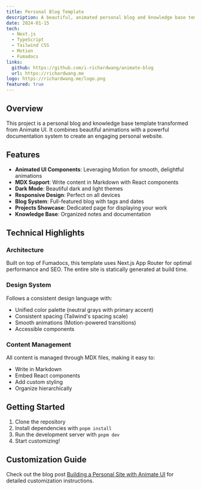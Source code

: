 ```yaml
---
title: Personal Blog Template
description: A beautiful, animated personal blog and knowledge base template built with Next.js and Fumadocs
date: 2024-01-15
tech:
  - Next.js
  - TypeScript
  - Tailwind CSS
  - Motion
  - Fumadocs
links:
  github: https://github.com/i-richardwang/animate-blog
  url: https://richardwang.me
logo: https://richardwang.me/logo.png
featured: true
---
```


## Overview

This project is a personal blog and knowledge base template transformed from Animate UI. It combines beautiful animations with a powerful documentation system to create an engaging personal website.

## Features

- **Animated UI Components**: Leveraging Motion for smooth, delightful animations
- **MDX Support**: Write content in Markdown with React components
- **Dark Mode**: Beautiful dark and light themes
- **Responsive Design**: Perfect on all devices
- **Blog System**: Full-featured blog with tags and dates
- **Projects Showcase**: Dedicated page for displaying your work
- **Knowledge Base**: Organized notes and documentation

## Technical Highlights

### Architecture

Built on top of Fumadocs, this template uses Next.js App Router for optimal performance and SEO. The entire site is statically generated at build time.

### Design System

Follows a consistent design language with:

- Unified color palette (neutral grays with primary accent)
- Consistent spacing (Tailwind's spacing scale)
- Smooth animations (Motion-powered transitions)
- Accessible components

### Content Management

All content is managed through MDX files, making it easy to:

- Write in Markdown
- Embed React components
- Add custom styling
- Organize hierarchically

## Getting Started

1. Clone the repository
2. Install dependencies with `pnpm install`
3. Run the development server with `pnpm dev`
4. Start customizing!

## Customization Guide

Check out the blog post [Building a Personal Site with Animate UI](/blog/building-personal-site-with-animate-ui) for detailed customization instructions.
